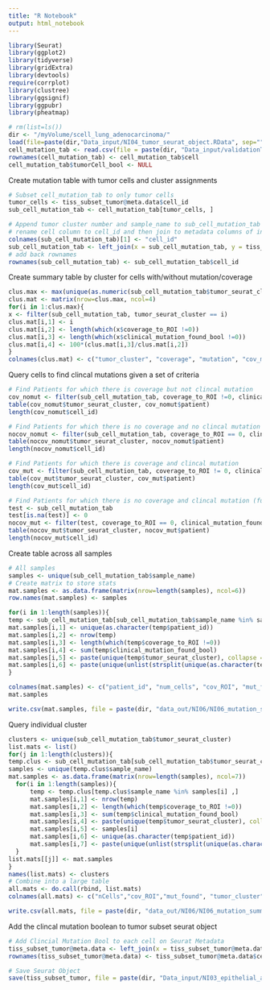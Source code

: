 ```yaml
---
title: "R Notebook"
output: html_notebook
---
```


```r
library(Seurat)
library(ggplot2)
library(tidyverse)
library(gridExtra)
library(devtools)
require(corrplot)
library(clustree)
library(ggsignif)
library(ggpubr)
library(pheatmap)
```

```r
# rm(list=ls())
dir <- "/myVolume/scell_lung_adenocarcinoma/"
load(file=paste(dir,"Data_input/NI04_tumor_seurat_object.RData", sep=""))
cell_mutation_tab <- read.csv(file = paste(dir, "Data_input/validationTable_cells_4.1.19.csv", sep = ""))
rownames(cell_mutation_tab) <- cell_mutation_tab$cell
cell_mutation_tab$tumorCell_bool <- NULL
```

Create mutation table with tumor cells and cluster assignments
```r
# Subset cell_mutation_tab to only tumor cells
tumor_cells <- tiss_subset_tumor@meta.data$cell_id
sub_cell_mutation_tab <- cell_mutation_tab[tumor_cells, ]

# Append tumor cluster number and sample_name to sub_cell_mutation_tab from tiss_subset_tumor metadata
# rename cell column to cell_id and then join to metadata columns of interest 
colnames(sub_cell_mutation_tab)[1] <- "cell_id"
sub_cell_mutation_tab <- left_join(x = sub_cell_mutation_tab, y = tiss_subset_tumor@meta.data[,c("sample_name", "tumor_seurat_cluster", "cell_id", "patient_id")], by = "cell_id")
# add back rownames
rownames(sub_cell_mutation_tab) <- sub_cell_mutation_tab$cell_id
```

Create summary table by cluster for cells with/without mutation/coverage
```r
clus.max <- max(unique(as.numeric(sub_cell_mutation_tab$tumor_seurat_cluster)))
clus.mat <- matrix(nrow=clus.max, ncol=4)
for(i in 1:clus.max){
x <- filter(sub_cell_mutation_tab, tumor_seurat_cluster == i)
clus.mat[i,1] <- i
clus.mat[i,2] <- length(which(x$coverage_to_ROI !=0))
clus.mat[i,3] <- length(which(x$clinical_mutation_found_bool !=0))
clus.mat[i,4] <- 100*(clus.mat[i,3]/clus.mat[i,2])
}
colnames(clus.mat) <- c("tumor_cluster", "coverage", "mutation", "cov_mut_percent")
```

Query cells to find clincal mutations given a set of criteria
```r
# Find Patients for which there is coverage but not clincal mutation
cov_nomut <- filter(sub_cell_mutation_tab, coverage_to_ROI !=0, clinical_mutation_found_bool ==0)
table(cov_nomut$tumor_seurat_cluster, cov_nomut$patient)
length(cov_nomut$cell_id)

# Find Patients for which there is no coverage and no clincal mutation
nocov_nomut <- filter(sub_cell_mutation_tab, coverage_to_ROI == 0, clinical_mutation_found_bool == 0)
table(nocov_nomut$tumor_seurat_cluster, nocov_nomut$patient)
length(nocov_nomut$cell_id)

# Find Patients for which there is coverage and clincal mutation
cov_mut <- filter(sub_cell_mutation_tab, coverage_to_ROI != 0, clinical_mutation_found_bool !=0)
table(cov_mut$tumor_seurat_cluster, cov_mut$patient)
length(cov_mut$cell_id)

# Find Patients for which there is no coverage and clincal mutation (fusions)
test <- sub_cell_mutation_tab
test[is.na(test)] <- 0
nocov_mut <- filter(test, coverage_to_ROI == 0, clinical_mutation_found_bool !=0)
table(nocov_mut$tumor_seurat_cluster, nocov_mut$patient)
length(nocov_mut$cell_id)
```

Create table across all samples
```r
# All samples 
samples <- unique(sub_cell_mutation_tab$sample_name)
# Create matrix to store stats 
mat.samples <- as.data.frame(matrix(nrow=length(samples), ncol=6))
row.names(mat.samples) <- samples

for(i in 1:length(samples)){
temp <- sub_cell_mutation_tab[sub_cell_mutation_tab$sample_name %in% samples[i] ,]
mat.samples[i,1] <- unique(as.character(temp$patient_id))
mat.samples[i,2] <- nrow(temp)
mat.samples[i,3] <- length(which(temp$coverage_to_ROI !=0))
mat.samples[i,4] <- sum(temp$clinical_mutation_found_bool)
mat.samples[i,5] <- paste(unique(temp$tumor_seurat_cluster), collapse = "/")
mat.samples[i,6] <- paste(unique(unlist(strsplit(unique(as.character(temp$mutations_found)), ","))), collapse  = "/")
}

colnames(mat.samples) <- c("patient_id", "num_cells", "cov_ROI", "mut_found", "tumor_clus", "mutations")
mat.samples

write.csv(mat.samples, file = paste(dir, "data_out/NI06/NI06_mutation_summary_table.csv", sep = ""))
```

Query individual cluster
```r
clusters <- unique(sub_cell_mutation_tab$tumor_seurat_cluster)
list.mats <- list()
for(j in 1:length(clusters)){
temp.clus <- sub_cell_mutation_tab[sub_cell_mutation_tab$tumor_seurat_cluster %in% clusters[j],]
samples <- unique(temp.clus$sample_name)
mat.samples <- as.data.frame(matrix(nrow=length(samples), ncol=7))
  for(i in 1:length(samples)){
      temp <- temp.clus[temp.clus$sample_name %in% samples[i] ,]
      mat.samples[i,1] <- nrow(temp)
      mat.samples[i,2] <- length(which(temp$coverage_to_ROI !=0))
      mat.samples[i,3] <- sum(temp$clinical_mutation_found_bool)
      mat.samples[i,4] <- paste(unique(temp$tumor_seurat_cluster), collapse = "/")
      mat.samples[i,5] <- samples[i]
      mat.samples[i,6] <- unique(as.character(temp$patient_id))
      mat.samples[i,7] <- paste(unique(unlist(strsplit(unique(as.character(temp$mutations_found)), ","))), collapse  = "/")  
  }
list.mats[[j]] <- mat.samples
}
names(list.mats) <- clusters
# Combine into a large table 
all.mats <- do.call(rbind, list.mats)
colnames(all.mats) <- c("nCells","cov_ROI","mut_found", "tumor_cluster","sample_name", "patient_id", "mutations")

write.csv(all.mats, file = paste(dir, "data_out/NI06/NI06_mutation_summary_clus_table.csv", sep = ""))
```

Add the clincal mutation boolean to tumor subset seurat object
```r
# Add Clincial Mutation Bool to each cell on Seurat Metadata
tiss_subset_tumor@meta.data <- left_join(x = tiss_subset_tumor@meta.data, y = sub_cell_mutation_tab[,c(1,7)], by = "cell_id")
rownames(tiss_subset_tumor@meta.data) <- tiss_subset_tumor@meta.data$cell_id

# Save Seurat Object
save(tiss_subset_tumor, file = paste(dir, "Data_input/NI03_epithelial_annotated_tumor_mut.RData", sep = ""))
```













